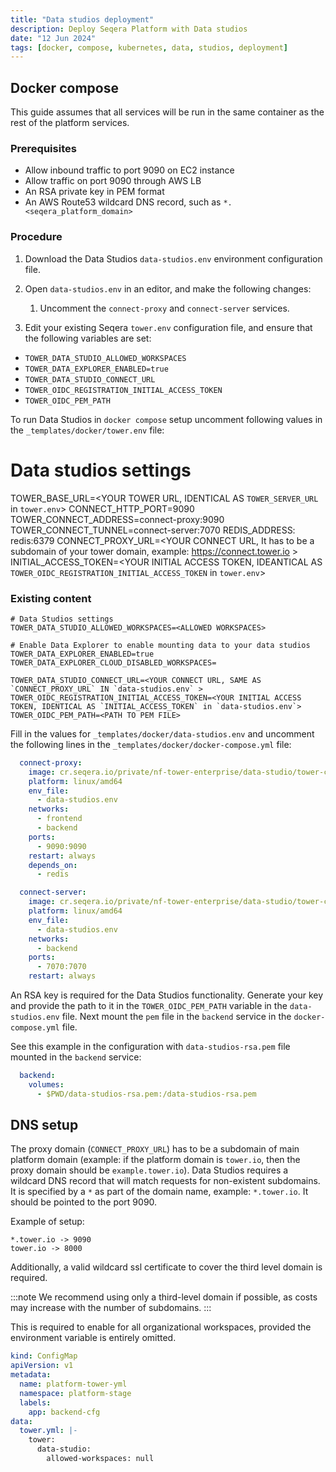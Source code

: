 ```yaml
---
title: "Data studios deployment"
description: Deploy Seqera Platform with Data studios
date: "12 Jun 2024"
tags: [docker, compose, kubernetes, data, studios, deployment]
---
```


## Docker compose

This guide assumes that all services will be run in the same container as the rest of the platform services.

### Prerequisites

- Allow inbound traffic to port 9090 on EC2 instance
- Allow traffic on port 9090 through AWS LB
- An RSA private key in PEM format
- An AWS Route53 wildcard DNS record, such as `*.<seqera_platform_domain>`

### Procedure

1. Download the Data Studios `data-studios.env` environment configuration file.

1. Open `data-studios.env` in an editor, and make the following changes:
   1. Uncomment the `connect-proxy` and `connect-server` services.


1. Edit your existing Seqera `tower.env` configuration file, and ensure that the following variables are set:

- `TOWER_DATA_STUDIO_ALLOWED_WORKSPACES`
- `TOWER_DATA_EXPLORER_ENABLED=true`
- `TOWER_DATA_STUDIO_CONNECT_URL`
- `TOWER_OIDC_REGISTRATION_INITIAL_ACCESS_TOKEN`
- `TOWER_OIDC_PEM_PATH`

To run Data Studios in `docker compose` setup uncomment following values in the `_templates/docker/tower.env` file:

# Data studios settings
TOWER_BASE_URL=<YOUR TOWER URL, IDENTICAL AS `TOWER_SERVER_URL` in `tower.env`>
CONNECT_HTTP_PORT=9090
TOWER_CONNECT_ADDRESS=connect-proxy:9090
TOWER_CONNECT_TUNNEL=connect-server:7070
REDIS_ADDRESS: redis:6379
CONNECT_PROXY_URL=<YOUR CONNECT URL, It has to be a subdomain of your tower domain, example: https://connect.tower.io >
INITIAL_ACCESS_TOKEN=<YOUR INITIAL ACCESS TOKEN, IDEANTICAL AS `TOWER_OIDC_REGISTRATION_INITIAL_ACCESS_TOKEN` in `tower.env`>

### Existing content

```dotenv
# Data Studios settings
TOWER_DATA_STUDIO_ALLOWED_WORKSPACES=<ALLOWED WORKSPACES>

# Enable Data Explorer to enable mounting data to your data studios
TOWER_DATA_EXPLORER_ENABLED=true
TOWER_DATA_EXPLORER_CLOUD_DISABLED_WORKSPACES=

TOWER_DATA_STUDIO_CONNECT_URL=<YOUR CONNECT URL, SAME AS `CONNECT_PROXY_URL` IN `data-studios.env` >
TOWER_OIDC_REGISTRATION_INITIAL_ACCESS_TOKEN=<YOUR INITIAL ACCESS TOKEN, IDENTICAL AS `INITIAL_ACCESS_TOKEN` in `data-studios.env`>
TOWER_OIDC_PEM_PATH=<PATH TO PEM FILE>
```

Fill in the values for `_templates/docker/data-studios.env` and uncomment the following lines in the `_templates/docker/docker-compose.yml` file:

```yaml
  connect-proxy:
    image: cr.seqera.io/private/nf-tower-enterprise/data-studio/tower-connect-proxy:0.6.14
    platform: linux/amd64
    env_file:
      - data-studios.env
    networks:
      - frontend
      - backend
    ports:
      - 9090:9090
    restart: always
    depends_on:
      - redis

  connect-server:
    image: cr.seqera.io/private/nf-tower-enterprise/data-studio/tower-connect-server:v0.6.14
    platform: linux/amd64
    env_file:
      - data-studios.env
    networks:
      - backend
    ports:
      - 7070:7070
    restart: always
```

An RSA key is required for the Data Studios functionality. Generate your key and provide the path to it in the
`TOWER_OIDC_PEM_PATH` variable in the `data-studios.env` file. Next mount the `pem` file in the `backend` service in the `docker-compose.yml` file.

See this example in the configuration with `data-studios-rsa.pem` file mounted in the `backend` service:
```yaml
  backend:
    volumes:
      - $PWD/data-studios-rsa.pem:/data-studios-rsa.pem
```


## DNS setup

The proxy domain (`CONNECT_PROXY_URL`) has to be a subdomain of main platform domain (example: if the platform domain is
`tower.io`, then the proxy domain should be `example.tower.io`).
Data Studios requires a wildcard DNS record that will match requests for non-existent subdomains.
It is specified by a `*` as part of the domain name, example: `*.tower.io`. It should be pointed to the port 9090.

Example of setup:
```
*.tower.io -> 9090
tower.io -> 8000
```

Additionally, a valid wildcard ssl certificate to cover the third level domain is required.

:::note
We recommend using only a third-level domain if possible, as costs may increase with the number of subdomains.
:::

This is required to enable for all organizational workspaces, provided the environment variable is entirely omitted.

```yaml
kind: ConfigMap
apiVersion: v1
metadata:
  name: platform-tower-yml
  namespace: platform-stage
  labels:
    app: backend-cfg
data:
  tower.yml: |-
    tower:
      data-studio:
        allowed-workspaces: null
```
